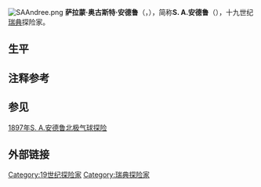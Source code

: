 {{translation request|en|page=Salomon August Andrée}}
[[Image:SAAndree.png|thumb]]
'''萨拉蒙·奥古斯特·安德鲁'''（{{lang-sv|Salomon August Andrée}}，{{bd|1854年|10月18日|1897年|10月}}），简称'''S. A.安德鲁'''（{{lang|sv|S. A. Andrée}}），十九世纪[[瑞典|瑞典]]探险家。
==生平==
==注释参考==
{{reflist}}

==参见==
[[1897年S._A.安德鲁北极气球探险|1897年S. A.安德鲁北极气球探险]]

==外部链接==
{{Wikisource1911Enc|Andrée, Salomon August}}
{{極地探險}}
{{authority control}}
[[Category:19世纪探险家|Category:19世纪探险家]]
[[Category:瑞典探险家|Category:瑞典探险家]]